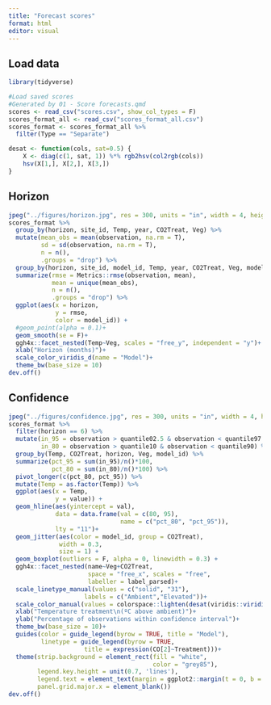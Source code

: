 ```yaml
---
title: "Forecast scores"
format: html
editor: visual
---
```


## Load data

```r
library(tidyverse)

#Load saved scores
#Generated by 01 - Score forecasts.qmd
scores <- read_csv("scores.csv", show_col_types = F)
scores_format_all <- read_csv("scores_format_all.csv")
scores_format <- scores_format_all %>%
  filter(Type == "Separate")

desat <- function(cols, sat=0.5) {
    X <- diag(c(1, sat, 1)) %*% rgb2hsv(col2rgb(cols))
    hsv(X[1,], X[2,], X[3,])
}
```

## Horizon

```r
jpeg("../figures/horizon.jpg", res = 300, units = "in", width = 4, height = 4)
scores_format %>%
  group_by(horizon, site_id, Temp, year, CO2Treat, Veg) %>%
  mutate(mean_obs = mean(observation, na.rm = T),
         sd = sd(observation, na.rm = T),
         n = n(),
         .groups = "drop") %>%
  group_by(horizon, site_id, model_id, Temp, year, CO2Treat, Veg, model_type) %>%
  summarize(rmse = Metrics::rmse(observation, mean),
            mean = unique(mean_obs),
            n = n(),
            .groups = "drop") %>%
  ggplot(aes(x = horizon, 
             y = rmse,
             color = model_id)) +
  #geom_point(alpha = 0.1)+
  geom_smooth(se = F)+
  ggh4x::facet_nested(Temp~Veg, scales = "free_y", independent = "y")+
  xlab("Horizon (months)")+
  scale_color_viridis_d(name = "Model")+
  theme_bw(base_size = 10)
dev.off()
```

## Confidence

```r
jpeg("../figures/confidence.jpg", res = 300, units = "in", width = 4, height = 4)
scores_format %>%
  filter(horizon == 6) %>%
  mutate(in_95 = observation > quantile02.5 & observation < quantile97.5,
         in_80 = observation > quantile10 & observation < quantile90) %>%
  group_by(Temp, CO2Treat, horizon, Veg, model_id) %>%
  summarize(pct_95 = sum(in_95)/n()*100,
            pct_80 = sum(in_80)/n()*100) %>%
  pivot_longer(c(pct_80, pct_95)) %>%
  mutate(Temp = as.factor(Temp)) %>%
  ggplot(aes(x = Temp, 
             y = value)) +
  geom_hline(aes(yintercept = val), 
             data = data.frame(val = c(80, 95), 
                               name = c("pct_80", "pct_95")),
             lty = "11")+
  geom_jitter(aes(color = model_id, group = CO2Treat), 
              width = 0.3,
              size = 1) +
  geom_boxplot(outliers = F, alpha = 0, linewidth = 0.3) +
  ggh4x::facet_nested(name~Veg+CO2Treat, 
                      space = "free_x", scales = "free",
                      labeller = label_parsed)+
  scale_linetype_manual(values = c("solid", "31"), 
                     labels = c("Ambient","Elevated"))+
  scale_color_manual(values = colorspace::lighten(desat(viridis::viridis(10), 0.3), 0.6))+
  xlab("Temperature treatment\n(ºC above ambient)")+
  ylab("Percentage of observations within confidence interval")+
  theme_bw(base_size = 10)+
  guides(color = guide_legend(byrow = TRUE, title = "Model"),
         linetype = guide_legend(byrow = TRUE,
                     title = expression(CO[2]~Treatment)))+
  theme(strip.background = element_rect(fill = "white",
                                        color = "grey85"),
        legend.key.height = unit(0.7, 'lines'),
        legend.text = element_text(margin = ggplot2::margin(t = 0, b = 0)),
        panel.grid.major.x = element_blank())
dev.off()
```
